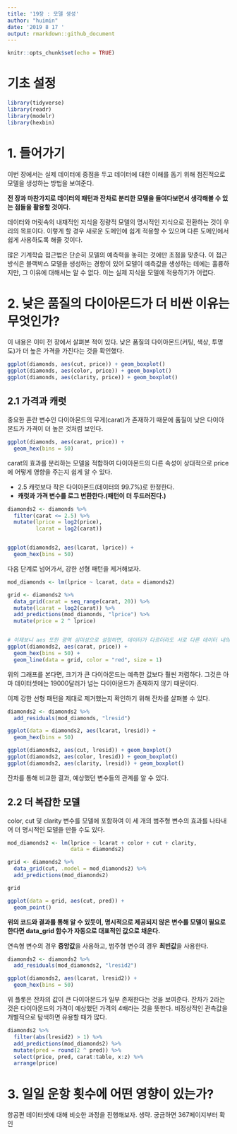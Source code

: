 ```yaml
---
title: '19장 : 모델 생성'
author: "huimin"
date: '2019 8 17 '
output: rmarkdown::github_document
---
```


```r
knitr::opts_chunk$set(echo = TRUE)
```


# 기초 설정
```r
library(tidyverse)
library(readr)
library(modelr)
library(hexbin)
```


# 1. 들어가기


이번 장에서는 실제 데이터에 중점을 두고 데이터에 대한 이해를 돕기 위해 점진적으로 모델을 생성하는 방법을 보여준다.


**전 장과 마찬가지로 데이터의 패턴과 잔차로 분리한 모델을 들여다보면서 생각해볼 수 있는 점들을 활용할 것이다.**


데이터와 머릿속의 내재적인 지식을 정량적 모델의 명시적인 지식으로 전환하는 것이 우리의 목표이다. 이렇게 할 경우 새로운 도메인에 쉽게 적용할 수 있으며 다른 도메인에서 쉽게 사용하도록 해줄 것이다.


많은 기계학습 접근법은 단순히 모델의 예측력을 놓히는 것에만 초점을 맞춘다. 이 접근 방식은 블랙박스 모델을 생성하는 경향이 있어 모델이 예측값을 생성하는 데에는 훌륭하지만, 그 이유에 대해서는 알 수 없다. 이는 실제 지식을 모델에 적용하기가 어렵다.


# 2. 낮은 품질의 다이아몬드가 더 비싼 이유는 무엇인가?


이 내용은 이미 전 장에서 살펴본 적이 있다. 낮은 품질의 다이아몬드(커팅, 색상, 투명도)가 더 높은 가격을 가진다는 것을 확인했다.


```r
ggplot(diamonds, aes(cut, price)) + geom_boxplot()
ggplot(diamonds, aes(color, price)) + geom_boxplot()
ggplot(diamonds, aes(clarity, price)) + geom_boxplot()
```


## 2.1 가격과 캐럿


중요한 혼란 변수인 다이아몬드의 무게(carat)가 존재하기 때문에 품질이 낮은 다이아몬드가 가격이 더 높은 것처럼 보인다.


```r
ggplot(diamonds, aes(carat, price)) +
  geom_hex(bins = 50)
```

carat의 효과를 분리하는 모델을 적합하여 다이아몬드의 다른 속성이 상대적으로 price에 어떻게 영향을 주는지 쉽게 알 수 있다.


- 2.5 캐럿보다 작은 다이아몬드(데이터의 99.7%)로 한정한다.
- **캐럿과 가격 변수를 로그 변환한다.(패턴이 더 두드러진다.)**


```r
diamonds2 <- diamonds %>% 
  filter(carat <= 2.5) %>%
  mutate(lprice = log2(price),
         lcarat = log2(carat))


ggplot(diamonds2, aes(lcarat, lprice)) +
  geom_hex(bins = 50)
```


다음 단계로 넘어가서, 강한 선형 패턴을 제거해보자.


```r
mod_diamonds <- lm(lprice ~ lcarat, data = diamonds2)

grid <- diamonds2 %>% 
  data_grid(carat = seq_range(carat, 20)) %>% 
  mutate(lcarat = log2(carat)) %>% 
  add_predictions(mod_diamonds, "lprice") %>% 
  mutate(price = 2 ^ lprice)


# 이제보니 aes 또한 광역 심미성으로 설정하면, 데이터가 다르더라도 서로 다른 데이터 내의 동일한 이름의 변수를 이용한다.
ggplot(diamonds2, aes(carat, price)) +
  geom_hex(bins = 50) +
  geom_line(data = grid, color = "red", size = 1)
```


위의 그래프를 본다면, 크기가 큰 다이아몬드는 예측한 값보다 훨씬 저렴하다. 그것은 아마 데이터셋에는 19000달러가 넘는 다이아몬드가 존재하지 않기 때문이다.


이제 강한 선형 패턴을 제대로 제거했는지 확인하기 위해 잔차를 살펴볼 수 있다.


```r
diamonds2 <- diamonds2 %>% 
  add_residuals(mod_diamonds, "lresid")

ggplot(data = diamonds2, aes(lcarat, lresid)) +
  geom_hex(bins = 50)

ggplot(diamonds2, aes(cut, lresid)) + geom_boxplot()
ggplot(diamonds2, aes(color, lresid)) + geom_boxplot()
ggplot(diamonds2, aes(clarity, lresid)) + geom_boxplot()
```


잔차를 통해 비교한 결과, 예상했던 변수들의 관계를 알 수 있다.


## 2.2 더 복잡한 모델


color, cut 및 clarity 변수를 모델에 포함하여 이 세 개의 범주형 변수의 효과를 나타내어 더 명시적인 모델을 만들 수도 있다.


```r
mod_diamonds2 <- lm(lprice ~ lcarat + color + cut + clarity,
                    data = diamonds2)

grid <- diamonds2 %>% 
  data_grid(cut, .model = mod_diamonds2) %>% 
  add_predictions(mod_diamonds2)

grid

ggplot(data = grid, aes(cut, pred)) +
  geom_point()
```


**위의 코드와 결과를 통해 알 수 있듯이, 명시적으로 제공되지 않은 변수를 모델이 필요로 한다면 data_grid 함수가 자동으로 대표적인 값으로 채운다.**


연속형 변수의 경우 **중앙값**을 사용하고, 범주형 변수의 경우 **최빈값**을 사용한다.


```r
diamonds2 <- diamonds2 %>% 
  add_residuals(mod_diamonds2, "lresid2")

ggplot(diamonds2, aes(lcarat, lresid2)) +
  geom_hex(bins = 50)
```


위 플롯은 잔차의 값이 큰 다이아몬드가 일부 존재한다는 것을 보여준다. 잔차가 2라는 것은 다이아몬드의 가격이 예상했던 가격의 4배라는 것을 뜻한다. 비정상적인 관측값을 개별적으로 탐색하면 유용할 때가 많다.


```r
diamonds2 %>% 
  filter(abs(lresid2) > 1) %>% 
  add_predictions(mod_diamonds2) %>% 
  mutate(pred = round(2 ^ pred)) %>% 
  select(price, pred, carat:table, x:z) %>% 
  arrange(price)
```


# 3. 일일 운항 횟수에 어떤 영향이 있는가?


항공편 데이터셋에 대해 비슷한 과정을 진행해보자. 생략. 궁금하면 367페이지부터 확인